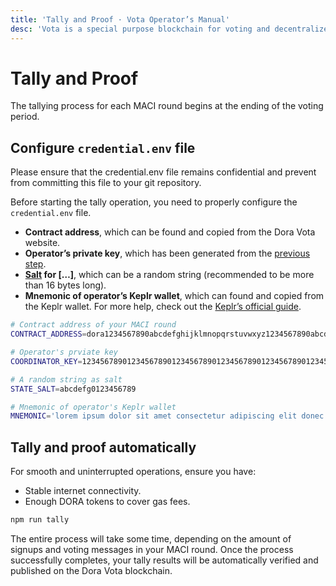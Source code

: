 ```yaml
---
title: 'Tally and Proof · Vota Operator’s Manual'
desc: 'Vota is a special purpose blockchain for voting and decentralized community governance.'
---
```



# Tally and Proof

The tallying process for each MACI round begins at the ending of the voting period.

## Configure `credential.env` file

<Callout type="warning">
  Please ensure that the credential.env file remains confidential and prevent
  from committing this file to your git repository.
</Callout>

Before starting the tally operation, you need to properly configure the `credential.env` file.

- **Contract address**, which can be found and copied from the Dora Vota website.
- **Operator’s private key**, which has been generated from the [previous step](/docs/vota/deploy#generating-keys-for-operator).
- **[Salt](<https://en.wikipedia.org/wiki/Salt_(cryptography)>) for […]**, which can be a random string (recommended to be more than 16 bytes long).
- **Mnemonic of operator’s Keplr wallet**, which can found and copied from the Keplr wallet. For more help, check out the [Keplr’s official guide](https://help.keplr.app/articles/how-to-view-your-seed-phrase).

```bash filename="credential.env"
# Contract address of your MACI round
CONTRACT_ADDRESS=dora1234567890abcdefghijklmnopqrstuvwxyz1234567890abcdefghijklm

# Operator's prviate key
COORDINATOR_KEY=12345678901234567890123456789012345678901234567890123456789012345678901234567

# A random string as salt
STATE_SALT=abcdefg0123456789

# Mnemonic of operator's Keplr wallet
MNEMONIC='lorem ipsum dolor sit amet consectetur adipiscing elit donec scelerisque ante non'
```

## Tally and proof automatically

For smooth and uninterrupted operations, ensure you have:

- Stable internet connectivity.
- Enough DORA tokens to cover gas fees.

```bash npm2yarn
npm run tally
```

The entire process will take some time, depending on the amount of signups and voting messages in your MACI round. Once the process successfully completes, your tally results will be automatically verified and published on the Dora Vota blockchain.
